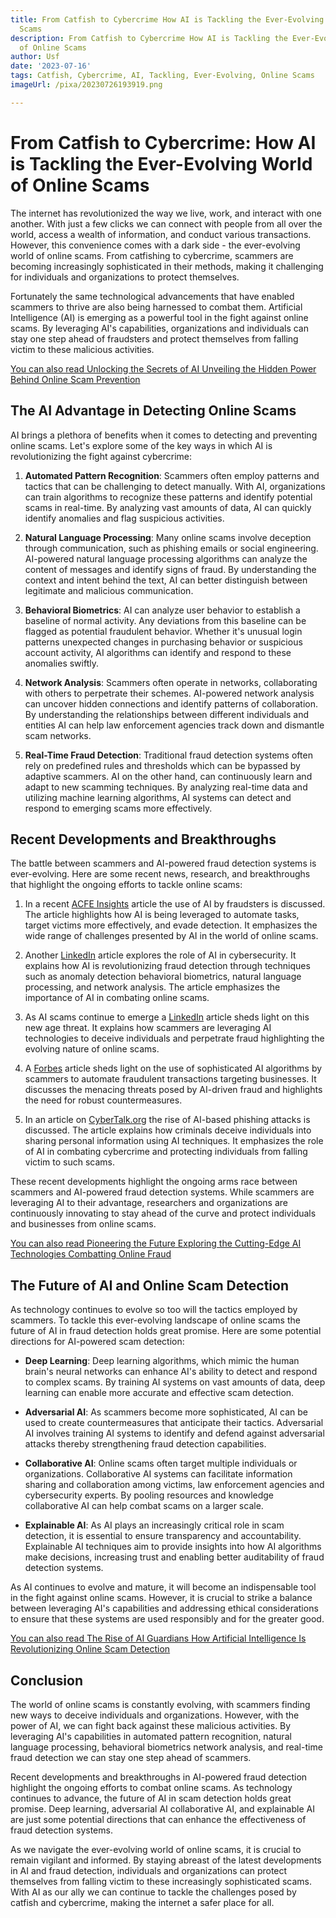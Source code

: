 ```yaml
---
title: From Catfish to Cybercrime How AI is Tackling the Ever-Evolving World of Online
  Scams
description: From Catfish to Cybercrime How AI is Tackling the Ever-Evolving World
  of Online Scams
author: Usf
date: '2023-07-16'
tags: Catfish, Cybercrime, AI, Tackling, Ever-Evolving, Online Scams
imageUrl: /pixa/20230726193919.png

---
```

# From Catfish  to Cybercrime: How AI is Tackling the Ever-Evolving  World of  Online Scams

The internet has revolutionized the  way we live, work, and interact with one another. With just  a few clicks we  can connect with  people from all over  the world, access a wealth of information, and  conduct various transactions. However, this convenience comes with a dark side - the ever-evolving  world of online scams. From catfishing to cybercrime, scammers are becoming increasingly sophisticated in their methods, making it challenging for individuals and organizations to protect themselves.

Fortunately the same  technological advancements that have enabled scammers to thrive are also being harnessed  to combat them. Artificial Intelligence  (AI) is emerging as a powerful tool in the fight against online scams. By leveraging AI's  capabilities, organizations and individuals can stay one step ahead of fraudsters and protect themselves from falling victim to these  malicious activities.

[You can  also read Unlocking the Secrets of  AI Unveiling the Hidden Power Behind Online Scam Prevention](Unlocking%20the%20Secrets%20of%20AI%20Unveiling%20the%20Hidden%20Power%20Behind%20Online%20Scam%20Prevention)


##  The AI Advantage in Detecting Online Scams

AI brings a plethora  of benefits when it  comes  to detecting and preventing online scams. Let's explore some  of the key ways in which AI is revolutionizing the fight against cybercrime:

1. **Automated Pattern Recognition**: Scammers often employ patterns and tactics that  can be challenging  to detect manually. With AI, organizations can train algorithms to recognize these patterns and  identify potential scams in real-time. By analyzing vast amounts  of data, AI can quickly identify anomalies and  flag suspicious  activities.

2.  **Natural Language Processing**: Many online scams involve deception  through communication,  such as phishing emails  or social engineering. AI-powered  natural language processing algorithms can analyze the content of messages and identify signs of fraud.  By understanding the  context and intent behind the text, AI  can better distinguish  between legitimate and malicious communication.

3. **Behavioral Biometrics**:  AI can analyze user behavior to establish a baseline of normal activity. Any deviations from this baseline can be flagged as potential fraudulent behavior. Whether it's unusual login patterns unexpected changes in purchasing behavior or suspicious account  activity, AI algorithms can identify and respond to these anomalies swiftly.

4. **Network Analysis**: Scammers often operate in  networks, collaborating with others to perpetrate their schemes. AI-powered network analysis can uncover hidden connections and identify patterns of collaboration. By understanding the relationships between different individuals and entities AI  can help law enforcement agencies track down and dismantle scam networks.

5. **Real-Time Fraud Detection**: Traditional fraud detection systems often rely on predefined rules and thresholds which can be bypassed  by adaptive scammers. AI on the other hand, can  continuously learn  and adapt  to new scamming techniques. By analyzing real-time data and utilizing machine learning algorithms, AI systems can detect and respond to emerging scams more effectively.

## Recent Developments and Breakthroughs

The battle between scammers and  AI-powered fraud detection systems is ever-evolving. Here are some recent news, research, and breakthroughs that highlight  the ongoing efforts to tackle online  scams:

1. In a recent [ACFE Insights](https://www.acfeinsights.com/acfe-insights/2023/6/23/ai-the-next-frontier-for-fraudstersnbsp) article the use of AI by fraudsters is discussed. The article highlights how AI is being leveraged to automate tasks, target victims more effectively, and evade detection. It emphasizes the wide range of challenges presented by AI in the world of online scams.

2. Another [LinkedIn](https://www.linkedin.com/pulse/ai-cybersecurity-7-ways-artificial-intelligence-can-keep) article explores the role of AI in cybersecurity.  It explains how AI is revolutionizing fraud detection through techniques such as anomaly detection behavioral biometrics, natural language processing, and network analysis. The article emphasizes the importance of AI in combating online scams.

3. As AI scams continue to  emerge a  [LinkedIn](https://www.linkedin.com/pulse/rise-ai-scams-understanding-combating-learning-from-new-yasser) article sheds light  on this new age threat. It explains how  scammers  are leveraging AI technologies to deceive individuals and perpetrate fraud highlighting the evolving nature of online scams.

4. A [Forbes](https://www.forbes.com/sites/forbestechcouncil/2023/06/23/ai-and-cybercrime-unleash-a-new-era-of-menacing-threats/?sh=24a21896162b) article  sheds light on the use of sophisticated AI algorithms by scammers  to  automate fraudulent transactions targeting businesses. It discusses the menacing threats posed by AI-driven fraud and highlights the  need for robust countermeasures.

5. In an article on [CyberTalk.org](https://www.cybertalk.org/2023/06/28/the-role-of-ai-in-combating-cyber-crime/) the rise of AI-based  phishing attacks is discussed. The article explains  how criminals deceive individuals into sharing personal information using AI techniques. It emphasizes the  role of AI in combating  cybercrime and protecting  individuals from falling victim to such scams.

These  recent developments highlight the ongoing arms race between scammers and AI-powered fraud detection  systems. While scammers are  leveraging AI to their advantage,  researchers  and organizations are continuously innovating to stay ahead of the  curve and protect individuals and businesses from online scams.

[You can also read Pioneering the Future  Exploring the Cutting-Edge AI Technologies Combatting  Online  Fraud](Pioneering%20the%20Future%20Exploring%20the%20Cutting-Edge%20AI%20Technologies%20Combatting%20Online%20Fraud)


## The Future of AI and Online Scam Detection

As technology continues to evolve so too will the tactics  employed by scammers. To tackle this ever-evolving landscape of online scams the future of AI in fraud detection holds great promise. Here are some potential directions  for AI-powered scam detection:

- **Deep Learning**: Deep learning algorithms,  which mimic the human brain's neural networks can  enhance AI's ability to detect and respond to complex scams. By training AI systems on vast amounts of data, deep learning can enable more accurate and effective  scam detection.

- **Adversarial AI**: As scammers become  more sophisticated, AI  can be used to create countermeasures that anticipate their tactics. Adversarial  AI involves training AI systems to identify and defend against adversarial attacks thereby strengthening fraud detection  capabilities.

- **Collaborative AI**: Online scams  often target multiple individuals or organizations. Collaborative AI systems can facilitate information  sharing and collaboration among victims, law enforcement  agencies and cybersecurity experts.  By pooling resources and knowledge collaborative  AI can help combat scams on a larger scale.

- **Explainable AI**:  As AI plays an  increasingly critical role in scam detection, it is essential to ensure transparency and accountability. Explainable AI techniques  aim to provide insights  into how AI algorithms make decisions,  increasing trust and  enabling better auditability of fraud detection systems.

As AI continues to evolve and mature, it  will become an indispensable tool in the fight against online scams. However, it is crucial to strike a balance between leveraging AI's capabilities and addressing ethical considerations  to ensure that these systems are used responsibly and for the greater good.

[You  can also read  The  Rise of  AI Guardians How Artificial Intelligence Is Revolutionizing Online Scam Detection](The%20Rise%20of%20AI%20Guardians%20How%20Artificial%20Intelligence%20Is%20Revolutionizing%20Online%20Scam%20Detection)


## Conclusion

The world of online scams is constantly evolving, with scammers finding new ways to deceive individuals and organizations. However, with the  power of AI, we can fight back against these malicious activities.  By leveraging AI's capabilities in  automated pattern  recognition, natural language processing, behavioral biometrics network  analysis, and real-time fraud detection we can stay one step ahead of scammers.

Recent developments  and  breakthroughs in AI-powered  fraud detection highlight the ongoing efforts to  combat online scams. As technology  continues to advance, the future of AI in  scam detection holds great promise. Deep  learning,  adversarial AI collaborative  AI,  and explainable AI are just some potential directions that can enhance the effectiveness of fraud  detection systems.

As we navigate the ever-evolving world of online scams, it is crucial to  remain vigilant and informed. By staying abreast of the latest developments in AI and fraud detection, individuals and organizations can protect themselves from falling  victim to these increasingly sophisticated scams. With AI as our ally we can continue to tackle the challenges  posed by catfish and cybercrime,  making the internet a safer place  for all.